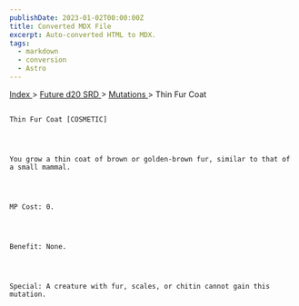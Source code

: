 ```yaml
---
publishDate: 2023-01-02T00:00:00Z
title: Converted MDX File
excerpt: Auto-converted HTML to MDX.
tags:
  - markdown
  - conversion
  - Astro
---
```


[
Index
](-index) >
[
Future d20 SRD
](future-d20-srd-index) >
[
Mutations
](future-d20-srd-mutations-index) > Thin Fur Coat

##

    Thin Fur Coat [COSMETIC]




    You grow a thin coat of brown or golden-brown fur, similar to that of a small mammal.




    MP Cost: 0.




    Benefit: None.




    Special: A creature with fur, scales, or chitin cannot gain this mutation.
